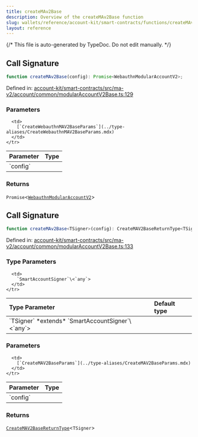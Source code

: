 ```yaml
---
title: createMAv2Base
description: Overview of the createMAv2Base function
slug: wallets/reference/account-kit/smart-contracts/functions/createMAv2Base
layout: reference
---
```


{/* This file is auto-generated by TypeDoc. Do not edit manually. */}

## Call Signature

```ts
function createMAv2Base(config): Promise<WebauthnModularAccountV2>;
```

Defined in: [account-kit/smart-contracts/src/ma-v2/account/common/modularAccountV2Base.ts:129](https://github.com/alchemyplatform/aa-sdk/blob/153785ddc87beb160382c2bae7dbafa4a66ade9a/account-kit/smart-contracts/src/ma-v2/account/common/modularAccountV2Base.ts#L129)

### Parameters

<table>
  <thead>
    <tr>
      <th align="left">Parameter</th>
      <th align="left">Type</th>
    </tr>
  </thead>

  <tbody>
    <tr>
      <td>
        `config`
      </td>

      <td>
        [`CreateWebauthnMAV2BaseParams`](../type-aliases/CreateWebauthnMAV2BaseParams.mdx)
      </td>
    </tr>

  </tbody>
</table>

### Returns

`Promise`\<[`WebauthnModularAccountV2`](../type-aliases/WebauthnModularAccountV2.mdx)>

## Call Signature

```ts
function createMAv2Base<TSigner>(config): CreateMAV2BaseReturnType<TSigner>;
```

Defined in: [account-kit/smart-contracts/src/ma-v2/account/common/modularAccountV2Base.ts:133](https://github.com/alchemyplatform/aa-sdk/blob/153785ddc87beb160382c2bae7dbafa4a66ade9a/account-kit/smart-contracts/src/ma-v2/account/common/modularAccountV2Base.ts#L133)

### Type Parameters

<table>
  <thead>
    <tr>
      <th align="left">Type Parameter</th>
      <th align="left">Default type</th>
    </tr>
  </thead>

  <tbody>
    <tr>
      <td>
        `TSigner` *extends* `SmartAccountSigner`\<`any`>
      </td>

      <td>
        `SmartAccountSigner`\<`any`>
      </td>
    </tr>

  </tbody>
</table>

### Parameters

<table>
  <thead>
    <tr>
      <th align="left">Parameter</th>
      <th align="left">Type</th>
    </tr>
  </thead>

  <tbody>
    <tr>
      <td>
        `config`
      </td>

      <td>
        [`CreateMAV2BaseParams`](../type-aliases/CreateMAV2BaseParams.mdx)
      </td>
    </tr>

  </tbody>
</table>

### Returns

[`CreateMAV2BaseReturnType`](../type-aliases/CreateMAV2BaseReturnType.mdx)\<`TSigner`>
